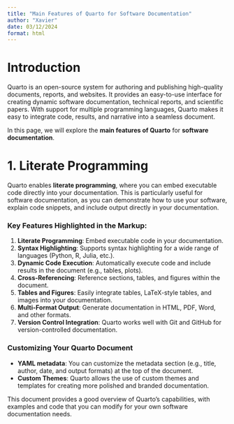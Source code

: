 ```yaml
---
title: "Main Features of Quarto for Software Documentation"
author: "Xavier"
date: 03/12/2024
format: html
---
```



# Introduction

Quarto is an open-source system for authoring and publishing high-quality documents, reports, and websites. It provides an easy-to-use interface for creating dynamic software documentation, technical reports, and scientific papers. With support for multiple programming languages, Quarto makes it easy to integrate code, results, and narrative into a seamless document.

In this page, we will explore the **main features of Quarto** for **software documentation**.

# 1. Literate Programming

Quarto enables **literate programming**, where you can embed executable code directly into your documentation. This is particularly useful for software documentation, as you can demonstrate how to use your software, explain code snippets, and include output directly in your documentation.


### Key Features Highlighted in the Markup:

1. **Literate Programming**: Embed executable code in your documentation.
2. **Syntax Highlighting**: Supports syntax highlighting for a wide range of languages (Python, R, Julia, etc.).
3. **Dynamic Code Execution**: Automatically execute code and include results in the document (e.g., tables, plots).
4. **Cross-Referencing**: Reference sections, tables, and figures within the document.
5. **Tables and Figures**: Easily integrate tables, LaTeX-style tables, and images into your documentation.
6. **Multi-Format Output**: Generate documentation in HTML, PDF, Word, and other formats.
7. **Version Control Integration**: Quarto works well with Git and GitHub for version-controlled documentation.

### Customizing Your Quarto Document

- **YAML metadata**: You can customize the metadata section (e.g., title, author, date, and output formats) at the top of the document.
- **Custom Themes**: Quarto allows the use of custom themes and templates for creating more polished and branded documentation.

This document provides a good overview of Quarto’s capabilities, with examples and code that you can modify for your own software documentation needs.
